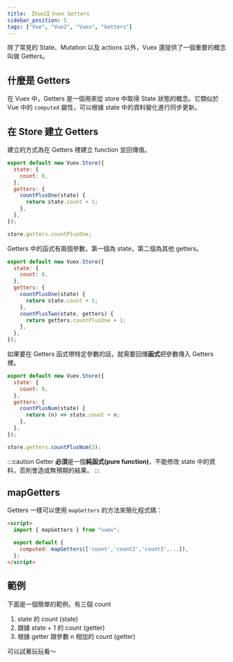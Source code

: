 ```yaml
---
title: 【Vue2】Vuex Getters
sidebar_position: 5
tags: ["Vue", "Vue2", "Vuex", "Getters"]
---
```



除了常見的 State、Mutation 以及 actions 以外，Vuex 還提供了一個重要的概念叫做 Getters。

## 什麼是 Getters

在 Vuex 中，Getters 是一個用來從 store 中取得 State 狀態的概念。它類似於 Vue 中的 `computed` 屬性，可以根據 state 中的資料變化進行同步更新。

## 在 Store 建立 Getters

建立的方式為在 Getters 裡建立 function 並回傳值。

```js {5-9} title='store/index.js'
export default new Vuex.Store({
  state: {
    count: 0,
  },
  getters: {
    countPlusOne(state) {
      return state.count + 1;
    },
  },
});
```

```js
store.getters.countPlusOne;
```

Getters 中的函式有兩個參數，第一個為 state，第二個為其他 getters。

```js {9-11} title='store/index.js'
export default new Vuex.Store({
  state: {
    count: 0,
  },
  getters: {
    countPlusOne(state) {
      return state.count + 1;
    },
    countPlusTwo(state, getters) {
      return getters.countPlusOne + 1;
    },
  },
});
```

如果要在 Getters 函式帶特定參數的話，就需要回傳**函式**把參數傳入 Getters 裡。

```js {6-8} title='store/index.js'
export default new Vuex.Store({
  state: {
    count: 0,
  },
  getters: {
    countPlusNum(state) {
      return (n) => state.count + n;
    },
  },
});
```

```js
store.getters.countPlusNum(3);
```

:::caution
Getter **必須**是一個**純函式(pure function)**，不能修改 state 中的資料，否則會造成無預期的結果。
:::

## mapGetters

Getters 一樣可以使用 `mapGetters` 的方法來簡化程式碼：

```html title=App.vue
<script>
  import { mapGetters } from "vuex";

  export default {
    computed: mapGetters(['count','count2','count3',...]),
  };
</script>
```

## 範例

下面是一個簡單的範例，有三個 count

1. state 的 count (state)
2. 跟據 state + 1 的 count (getter)
3. 根據 getter 跟參數 n 相加的 count (getter)

可以試著玩玩看～

<CodeSandbox
  url='https://codesandbox.io/embed/vuex-getters-pji66j?fontsize=14&hidenavigation=1&theme=dark'
  title='Vuex-getters'
  initialPath='counter'
  codebasePath='/src/store/index.js'
/>
